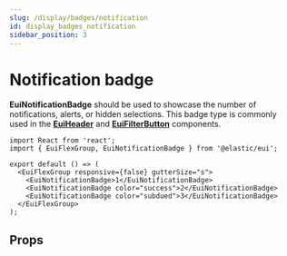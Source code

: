 ```yaml
---
slug: /display/badges/notification
id: display_badges_notification
sidebar_position: 3
---
```


# Notification badge

**EuiNotificationBadge** should be used to showcase the number of notifications, alerts, or hidden selections. This badge type is commonly used in the [**EuiHeader**](/docs/layout/header) and [**EuiFilterButton**](/docs/forms/filter-group) components.

```tsx interactive
import React from 'react';
import { EuiFlexGroup, EuiNotificationBadge } from '@elastic/eui';

export default () => (
  <EuiFlexGroup responsive={false} gutterSize="s">
    <EuiNotificationBadge>1</EuiNotificationBadge>
    <EuiNotificationBadge color="success">2</EuiNotificationBadge>
    <EuiNotificationBadge color="subdued">3</EuiNotificationBadge>
  </EuiFlexGroup>
);
```

## Props


<PropTable definition={docgen.EuiNotificationBadge} />
